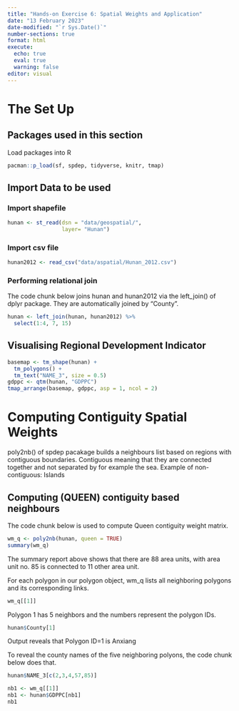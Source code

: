 ```yaml
---
title: "Hands-on Exercise 6: Spatial Weights and Application"
date: "13 February 2023"
date-modified: "`r Sys.Date()`"
number-sections: true
format: html
execute: 
  echo: true
  eval: true
  warning: false
editor: visual
---
```


# The Set Up

## Packages used in this section

Load packages into R

```r
pacman::p_load(sf, spdep, tidyverse, knitr, tmap)
```

## Import Data to be used

### Import shapefile

```r
hunan <- st_read(dsn = "data/geospatial/", 
                 layer= "Hunan")
```

### Import csv file

```r
hunan2012 <- read_csv("data/aspatial/Hunan_2012.csv")
```

### Performing relational join

The code chunk below joins hunan and hunan2012 via the left_join() of dplyr package. They are automatically joined by "County".

```r
hunan <- left_join(hunan, hunan2012) %>%
  select(1:4, 7, 15)
```

## Visualising Regional Development Indicator

```r
basemap <- tm_shape(hunan) +
  tm_polygons() + 
  tm_text("NAME_3", size = 0.5)
gdppc <- qtm(hunan, "GDPPC")
tmap_arrange(basemap, gdppc, asp = 1, ncol = 2)
```

# Computing Contiguity Spatial Weights

poly2nb() of spdep pacakage builds a neighbours list based on regions with contiguous boundaries. Contiguous meaning that they are connected together and not separated by for example the sea. Example of non-contiguous: Islands

## Computing (QUEEN) contiguity based neighbours

The code chunk below is used to compute Queen contiguity weight matrix.

```r
wm_q <- poly2nb(hunan, queen = TRUE)
summary(wm_q)
```

The summary report above shows that there are 88 area units, with area unit no. 85 is connected to 11 other area unit.

For each polygon in our polygon object, wm_q lists all neighboring polygons and its corresponding links.

```r
wm_q[[1]]
```

Polygon 1 has 5 neighbors and the numbers represent the polygon IDs.

```r
hunan$County[1]
```

Output reveals that Polygon ID=1 is Anxiang

To reveal the county names of the five neighboring polyons, the code chunk below does that.

```r
hunan$NAME_3[c(2,3,4,57,85)]
```

```r
nb1 <- wm_q[[1]]
nb1 <- hunan$GDPPC[nb1]
nb1
```
